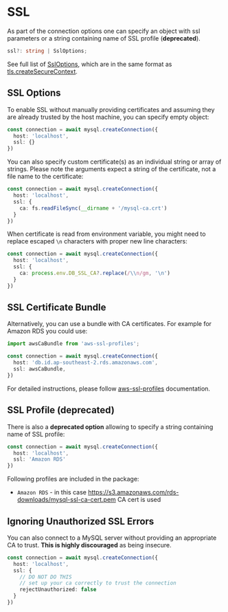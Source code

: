 # SSL

As part of the connection options one can specify an object with ssl parameters or a string containing name of SSL profile (__deprecated__).

```ts
ssl?: string | SslOptions;
```

See full list of [SslOptions](../../../typings/mysql/lib/Connection.d.ts), which are in the same format as [tls.createSecureContext](https://nodejs.org/api/tls.html#tls_tls_createsecurecontext_options).

## SSL Options

To enable SSL without manually providing certificates and assuming they are already trusted by the host machine, you can specify empty object:

```ts
const connection = await mysql.createConnection({
  host: 'localhost',
  ssl: {}
})
```

You can also specify custom certificate(s) as an individual string or array of strings. Please note the arguments expect a string of the certificate, not a file name to the certificate:

```ts
const connection = await mysql.createConnection({
  host: 'localhost',
  ssl: {
    ca: fs.readFileSync(__dirname + '/mysql-ca.crt')
  }
})
```

When certificate is read from environment variable, you might need to replace escaped `\n` characters with proper new line characters:

```ts
const connection = await mysql.createConnection({
  host: 'localhost',
  ssl: {
    ca: process.env.DB_SSL_CA?.replace(/\\n/gm, '\n')
  }
})
```

## SSL Certificate Bundle

Alternatively, you can use a bundle with CA certificates. For example for Amazon RDS you could use:

```ts
import awsCaBundle from 'aws-ssl-profiles';

const connection = await mysql.createConnection({
  host: 'db.id.ap-southeast-2.rds.amazonaws.com',
  ssl: awsCaBundle,
})
```

For detailed instructions, please follow [aws-ssl-profiles](https://github.com/mysqljs/aws-ssl-profiles) documentation.

## SSL Profile (deprecated)

There is also a **deprecated option** allowing to specify a string containing name of SSL profile:

```ts
const connection = await mysql.createConnection({
  host: 'localhost',
  ssl: 'Amazon RDS'
})
```

Following profiles are included in the package:

* `Amazon RDS` - in this case https://s3.amazonaws.com/rds-downloads/mysql-ssl-ca-cert.pem CA cert is used

## Ignoring Unauthorized SSL Errors

You can also connect to a MySQL server without providing an appropriate CA to trust. **This is highly discouraged** as being insecure.

```ts
const connection = await mysql.createConnection({
  host: 'localhost',
  ssl: {
    // DO NOT DO THIS
    // set up your ca correctly to trust the connection
    rejectUnauthorized: false
  }
})
```
